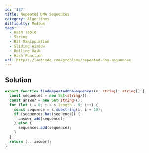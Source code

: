 ```yaml
---
id: '187'
title: Repeated DNA Sequences
category: Algorithms
difficulty: Medium
tags:
  - Hash Table
  - String
  - Bit Manipulation
  - Sliding Window
  - Rolling Hash
  - Hash Function
url: https://leetcode.com/problems/repeated-dna-sequences
---
```


## Solution

```typescript filename="solution.ts" copy
export function findRepeatedDnaSequences(s: string): string[] {
  const sequences = new Set<string>();
  const answer = new Set<string>();
  for (let i = 0; i < s.length - 9; i++) {
    const sequence = s.substring(i, i + 10);
    if (sequences.has(sequence)) {
      answer.add(sequence);
    } else {
      sequences.add(sequence);
    }
  }
  return [...answer];
}
```
